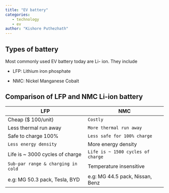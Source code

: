 ```yaml
---
title: "EV battery"
categories: 
   - technology
   - ev
author: "Kishore Puthezhath"
---
```


## Types of battery

Most commonly used EV battery today are Li- ion. They include

-   LFP: Lithium iron phosphate

-   NMC: Nickel Manganese Cobalt

## Comparison of LFP and NMC Li-ion battery

| LFP                                | NMC                               |
|------------------------------------|-----------------------------------|
| Cheap (\$ 100/unit)                | `Costly`                          |
| Less thermal run away              | `More thermal run away`           |
| Safe to charge 100%                | `Less safe for 100% charge`       |
| `Less energy density`              | More energy density               |
| Life is \~ 3000 cycles of charge   | `Life is ~ 1500 cycles of charge` |
| `Sub-par range & charging in cold` | Temperature insensitive           |
| e.g: MG 50.3 pack, Tesla, BYD      | e.g: MG 44.5 pack, Nissan, Benz   |

```{=html}
<script async src="https://pagead2.googlesyndication.com/pagead/js/adsbygoogle.js?client=ca-pub-6654317637230610"
     crossorigin="anonymous"></script>
```
<ins class="adsbygoogle" style="display:block; text-align:center;" data-ad-layout="in-article" data-ad-format="fluid" data-ad-client="ca-pub-6654317637230610" data-ad-slot="9318236526">

</ins>

```{=html}
<script>
     (adsbygoogle = window.adsbygoogle || []).push({});
</script>
```
